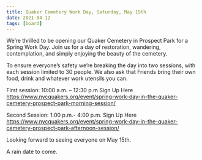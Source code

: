 ```yaml
---
title: Quaker Cemetery Work Day, Saturday, May 15th
date: 2021-04-12
tags: [board]
---
```


We’re thrilled to be opening our Quaker Cemetery in Prospect Park for a Spring Work Day. Join us for a day of restoration, wandering, contemplation, and simply enjoying the beauty of the cemetery.

To ensure everyone’s safety we’re breaking the day into two sessions, with each session limited to 30 people. We also ask that Friends bring their own food, drink and whatever work utensils you can.

First session: 10:00 a.m. – 12:30 p.m
Sign Up Here https://www.nycquakers.org/event/spring-work-day-in-the-quaker-cemetery-prospect-park-morning-session/

Second Session: 1:00 p.m.- 4:00 p.m.
Sign Up Here https://www.nycquakers.org/event/spring-work-day-in-the-quaker-cemetery-prospect-park-afternoon-session/

Looking forward to seeing everyone on May 15th.

A rain date to come.
